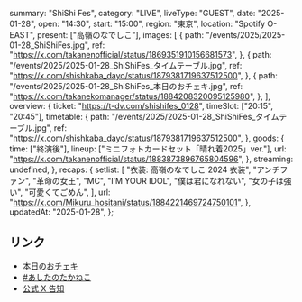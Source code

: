   summary: "ShiShi Fes",
  category: "LIVE",
  liveType: "GUEST",
  date: "2025-01-28",
  open: "14:30",
  start: "15:00",
  region: "東京",
  location: "Spotify O-EAST",
  present: ["高嶺のなでしこ"],
  images: [
    {
      path: "/events/2025/2025-01-28_ShiShiFes.jpg",
      ref: "https://x.com/takanenofficial/status/1869351910156681573",
    },
    {
      path: "/events/2025/2025-01-28_ShiShiFes_タイムテーブル.jpg",
      ref: "https://x.com/shishkaba_dayo/status/1879381719637512500",
    },
    {
      path: "/events/2025/2025-01-28_ShiShiFes_本日のおチェキ.jpg",
      ref: "https://x.com/takanekomanager/status/1884208320095125980",
    },
  ],
  overview: {
    ticket: "https://t-dv.com/shishifes_0128",
    timeSlot: ["20:15", "20:45"],
    timetable: {
      path: "/events/2025/2025-01-28_ShiShiFes_タイムテーブル.jpg",
      ref: "https://x.com/shishkaba_dayo/status/1879381719637512500",
    },
    goods: {
      time: ["終演後"],
      lineup: ["ミニフォトカードセット「晴れ着2025」ver."],
      url: "https://x.com/takanenofficial/status/1883873896765804596",
    },
    streaming: undefined,
  },
  recaps: {
    setlist: [
      "衣装: 高嶺のなでしこ 2024 衣装",
      "アンチファン",
      "革命の女王",
      "MC",
      "I’M YOUR IDOL",
      "僕は君になれない",
      "女の子は強い",
      "可愛くてごめん",
    ],
    url: "https://x.com/Mikuru_hositani/status/1884221469724750101",
  },
  updatedAt: "2025-01-28",
};

## リンク

- [本日のおチェキ](https://x.com/takanekomanager/status/1884208320095125980)
- [#あしたのたかねこ](https://x.com/takanenofficial/status/1883873896765804596)
- [公式 X 告知](https://x.com/takanenofficial/status/1869351910156681573)
